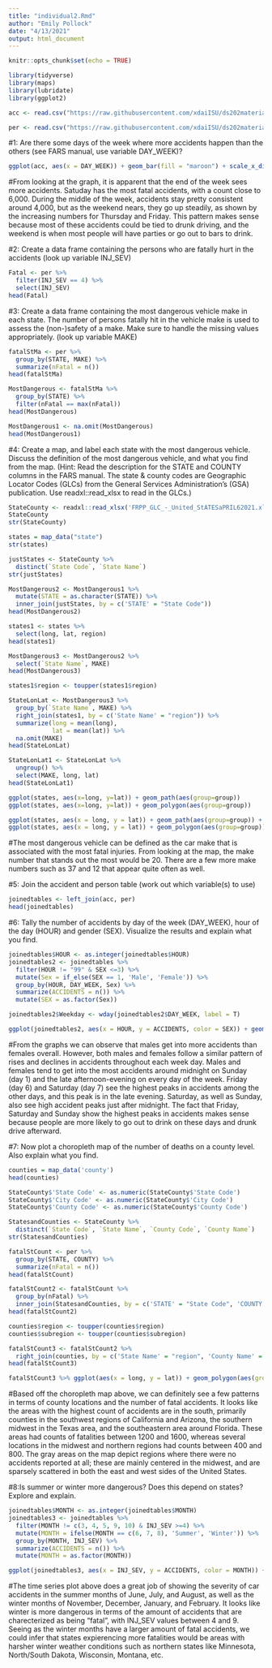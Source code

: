 ```yaml
---
title: "individual2.Rmd"
author: "Emily Pollock"
date: "4/13/2021"
output: html_document
---
```


```r
knitr::opts_chunk$set(echo = TRUE)
```

```r
library(tidyverse)
library(maps)
library(lubridate)
library(ggplot2)
```

```r
acc <- read.csv("https://raw.githubusercontent.com/xdaiISU/ds202materials/master/hwlabs/fars2017/accident.csv", stringsAsFactors = FALSE)

per <- read.csv("https://raw.githubusercontent.com/xdaiISU/ds202materials/master/hwlabs/fars2017/person.csv", stringsAsFactors = FALSE)
```


#1: Are there some days of the week where more accidents happen than the others (see FARS manual, use variable DAY_WEEK)?
```r
ggplot(acc, aes(x = DAY_WEEK)) + geom_bar(fill = "maroon") + scale_x_discrete(limit = c("Sunday", "Monday", "Tuesday", "Wednesday", "Thursday", "Friday", "Saturday")) + ggtitle("Number of Fatal Accidents Per Day of the Week") + xlab("Day of the Week") + ylab("Count")

```

#From looking at the graph, it is apparent that the end of the week sees more accidents. Satuday has the most fatal accidents, with a count close to 6,000. During the middle of the week, accidents stay pretty consistent around 4,000, but as the weekend nears, they go up steadily, as shown by the increasing numbers for Thursday and Friday. This pattern makes sense because most of these accidents could be tied to drunk driving, and the weekend is when most people will have parties or go out to bars to drink.


#2: Create a data frame containing the persons who are fatally hurt in the accidents (look up variable INJ_SEV)

```r
Fatal <- per %>%
  filter(INJ_SEV == 4) %>%
  select(INJ_SEV)
head(Fatal)
```

#3: Create a data frame containing the most dangerous vehicle make in each state. The number of persons fatally hit in the vehicle make is used to assess the (non-)safety of a make. Make sure to handle the missing values appropriately. (look up variable MAKE)

```r
fatalStMa <- per %>%
  group_by(STATE, MAKE) %>%
  summarize(nFatal = n())
head(fatalStMa)
```

```r
MostDangerous <- fatalStMa %>%
  group_by(STATE) %>%
  filter(nFatal == max(nFatal))
head(MostDangerous)
```
```r
MostDangerous1 <- na.omit(MostDangerous)
head(MostDangerous1)
```

#4: Create a map, and label each state with the most dangerous vehicle. Discuss the definition of the most dangerous vehicle, and what you find from the map. (Hint: Read the description for the STATE and COUNTY columns in the FARS manual. The state & county codes are Geographic Locator Codes (GLCs) from the General Services Administration’s (GSA) publication. Use readxl::read_xlsx to read in the GLCs.)

```r
StateCounty <- readxl::read_xlsx('FRPP_GLC_-_United_StATESaPRIL62021.xlsx')
StateCounty
str(StateCounty)
```

```r
states = map_data("state")
str(states)
```


```r
justStates <- StateCounty %>%
  distinct(`State Code`, `State Name`)
str(justStates)

MostDangerous2 <- MostDangerous1 %>%
  mutate(STATE = as.character(STATE)) %>%
  inner_join(justStates, by = c('STATE' = "State Code"))
head(MostDangerous2)
```

```r
states1 <- states %>%
  select(long, lat, region)
head(states1)
```
```r
MostDangerous3 <- MostDangerous2 %>%
  select(`State Name`, MAKE)
head(MostDangerous3)
```


```r
states1$region <- toupper(states1$region)

StateLonLat <- MostDangerous3 %>%
  group_by(`State Name`, MAKE) %>%
  right_join(states1, by = c('State Name' = "region")) %>%
  summarize(long = mean(long),
            lat = mean(lat)) %>%
  na.omit(MAKE)
head(StateLonLat)
```

```r
StateLonLat1 <- StateLonLat %>%
  ungroup() %>%
  select(MAKE, long, lat)
head(StateLonLat1)
```

```r
ggplot(states, aes(x=long, y=lat)) + geom_path(aes(group=group))
ggplot(states, aes(x=long, y=lat)) + geom_polygon(aes(group=group))
```

```r
ggplot(states, aes(x = long, y = lat)) + geom_path(aes(group=group)) + geom_text(aes(label = MAKE), color = 'red', data = StateLonLat1)
ggplot(states, aes(x = long, y = lat)) + geom_polygon(aes(group=group)) + geom_text(aes(label = MAKE), color = 'red', data = StateLonLat1)
```

#The most dangerous vehicle can be defined as the car make that is associated with the most fatal injuries. From looking at the map, the make number that stands out the most would be 20. There are a few more make numbers such as 37 and 12 that appear quite often as well.


#5: Join the accident and person table (work out which variable(s) to use) 
```r
joinedtables <- left_join(acc, per)
head(joinedtables)
```

#6: Tally the number of accidents by day of the week (DAY_WEEK), hour of the day (HOUR) and gender (SEX). Visualize the results and explain what you find.
```r
joinedtables$HOUR <- as.integer(joinedtables$HOUR)
joinedtables2 <- joinedtables %>%
  filter(HOUR != "99" & SEX <=3) %>%
  mutate(Sex = if_else(SEX == 1, 'Male', 'Female')) %>%
  group_by(HOUR, DAY_WEEK, Sex) %>%
  summarize(ACCIDENTS = n()) %>%
  mutate(SEX = as.factor(Sex))

joinedtables2$Weekday <- wday(joinedtables2$DAY_WEEK, label = T)

ggplot(joinedtables2, aes(x = HOUR, y = ACCIDENTS, color = SEX)) + geom_line() + facet_wrap(~DAY_WEEK)
```

#From the graphs we can observe that males get into more accidents than females overall. However, both males and females follow a similar pattern of rises and declines in accidents throughout each week day. Males and females tend to get into the most accidents around midnight on Sunday (day 1) and the late afternoon-evening on every day of the week. Friday (day 6) and Saturday (day 7) see the highest peaks in accidents among the other days, and this peak is in the late evening. Saturday, as well as Sunday, also see high accident peaks just after midnight. The fact that Friday, Saturday and Sunday show the highest peaks in accidents makes sense because people are more likely to go out to drink on these days and drunk drive afterward.

#7: Now plot a choropleth map of the number of deaths on a county level. Also explain what you find.
```r
counties = map_data('county')
head(counties)
```
```r
StateCounty$'State Code' <- as.numeric(StateCounty$'State Code')
StateCounty$'City Code' <- as.numeric(StateCounty$'City Code')
StateCounty$'County Code' <- as.numeric(StateCounty$'County Code')

StatesandCounties <- StateCounty %>%
  distinct(`State Code`, `State Name`, `County Code`, `County Name`)
str(StatesandCounties)

fatalStCount <- per %>%
  group_by(STATE, COUNTY) %>%
  summarize(nFatal = n())
head(fatalStCount)

fatalStCount2 <- fatalStCount %>%
  group_by(nFatal) %>%
  inner_join(StatesandCounties, by = c('STATE' = "State Code", 'COUNTY' = "County Code"))
head(fatalStCount2)
```

```r
counties$region <- toupper(counties$region)
counties$subregion <- toupper(counties$subregion)

fatalStCount3 <- fatalStCount2 %>%
  right_join(counties, by = c('State Name' = "region", 'County Name' = "subregion"))
head(fatalStCount3)
```
```r
fatalStCount3 %>% ggplot(aes(x = long, y = lat)) + geom_polygon(aes(group = group, fill = nFatal))
```

#Based off the choropleth map above, we can definitely see a few patterns in terms of county locations and the number of fatal accidents. It looks like the areas with the highest count of accidents are in the south, primarily counties in the southwest regions of California and Arizona, the southern midwest in the Texas area, and the southeastern area around Florida. These areas had counts of fatalities between 1200 and 1600, whereas several locations in the midwest and northern regions had counts between 400 and 800. The gray areas on the map depict regions where there were no accidents reported at all; these are mainly centered in the midwest, and are sparsely scattered in both the east and west sides of the United States.

#8:Is summer or winter more dangerous? Does this depend on states? Explore and explain.

```r
joinedtables$MONTH <- as.integer(joinedtables$MONTH)
joinedtables3 <- joinedtables %>%
  filter(MONTH != c(3, 4, 5, 9, 10) & INJ_SEV >=4) %>%
  mutate(MONTH = ifelse(MONTH == c(6, 7, 8), 'Summer', 'Winter')) %>%
  group_by(MONTH, INJ_SEV) %>%
  summarize(ACCIDENTS = n()) %>%
  mutate(MONTH = as.factor(MONTH))

ggplot(joinedtables3, aes(x = INJ_SEV, y = ACCIDENTS, color = MONTH)) + geom_line() + facet_wrap(~MONTH)
```

#The time series plot above does a great job of showing the severity of car accidents in the summer months of June, July, and August, as well as the winter months of November, December, January, and February. It looks like winter is more dangerous in terms of the amount of accidents that are charecterized as being "fatal", with INJ_SEV values between 4 and 9. Seeing as the winter months have a larger amount of fatal accidents, we could infer that states expierencing more fatalities would be areas with harsher winter weather conditions such as northern states like Minnesota, North/South Dakota, Wisconsin, Montana, etc.
